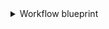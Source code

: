 <details>
<summary>Workflow blueprint</summary>

```json showLineNumbers
{
  "identifier": "githubWorkflow",
  "title": "Workflow",
  "icon": "Github",
  "schema": {
    "properties": {
      "path": {
        "title": "Path",
        "type": "string"
      },
      "status": {
        "title": "Status",
        "type": "string",
        "enum": [
          "active",
          "deleted",
          "disabled_fork",
          "disabled_inactivity",
          "disabled_manually"
        ],
        "enumColors": {
          "active": "green",
          "deleted": "red"
        }
      },
      "createdAt": {
        "title": "Created At",
        "type": "string",
        "format": "date-time"
      },
      "updatedAt": {
        "title": "Updated At",
        "type": "string",
        "format": "date-time"
      },
      "deletedAt": {
        "title": "Deleted At",
        "type": "string",
        "format": "date-time"
      },
      "link": {
        "title": "Link",
        "type": "string",
        "format": "url"
      }
    },
    "required": []
  },
  "mirrorProperties": {},
  "calculationProperties": {},
  "relations": {
    "service": {
      "title": "Service",
      "target": "service",
      "required": false,
      "many": false
    }
  }
}
```

</details>
